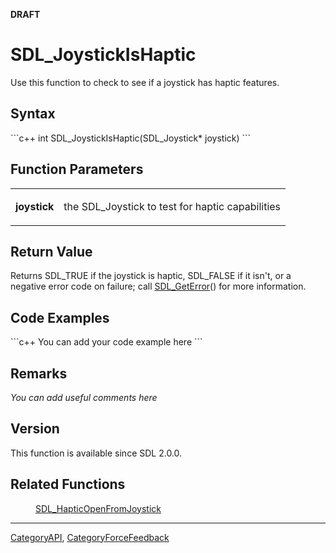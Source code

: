 <span color="red">'''DRAFT'''</span>

= SDL_JoystickIsHaptic =
Use this function to check to see if a joystick has haptic features.


== Syntax ==
```c++
int SDL_JoystickIsHaptic(SDL_Joystick* joystick)
```

== Function Parameters ==
{|
|'''joystick'''
|the SDL_Joystick to test for haptic capabilities
|}

== Return Value ==
Returns SDL_TRUE if the joystick is haptic, SDL_FALSE if it isn't, or a negative error code on failure; call [[SDL_GetError]]() for more information.

== Code Examples ==
```c++
You can add your code example here
```

== Remarks ==
''You can add useful comments here''

== Version ==
This function is available since SDL 2.0.0.

== Related Functions ==
:[[SDL_HapticOpenFromJoystick]]

----
[[CategoryAPI]], [[CategoryForceFeedback]]

